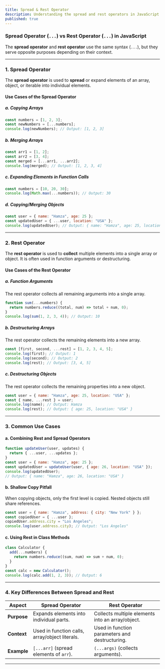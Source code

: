 ```yaml
---
title: Spread & Rest Operator
description: Understanding the spread and rest operators in JavaScript
published: true
---
```


### **Spread Operator (`...`) vs Rest Operator (`...`) in JavaScript**

The **spread operator** and **rest operator** use the same syntax (`...`), but they serve opposite purposes depending on their context.

---

### **1. Spread Operator**

The **spread operator** is used to **spread** or expand elements of an array, object, or iterable into individual elements.

#### **Use Cases of the Spread Operator**

##### **a. Copying Arrays**

```javascript
const numbers = [1, 2, 3];
const newNumbers = [...numbers];
console.log(newNumbers); // Output: [1, 2, 3]
```

##### **b. Merging Arrays**

```javascript
const arr1 = [1, 2];
const arr2 = [3, 4];
const merged = [...arr1, ...arr2];
console.log(merged); // Output: [1, 2, 3, 4]
```

##### **c. Expanding Elements in Function Calls**

```javascript
const numbers = [10, 20, 30];
console.log(Math.max(...numbers)); // Output: 30
```

##### **d. Copying/Merging Objects**

```javascript
const user = { name: "Hamza", age: 25 };
const updatedUser = { ...user, location: "USA" };
console.log(updatedUser); // Output: { name: "Hamza", age: 25, location: "USA" }
```

---

### **2. Rest Operator**

The **rest operator** is used to **collect** multiple elements into a single array or object. It is often used in function arguments or destructuring.

#### **Use Cases of the Rest Operator**

##### **a. Function Arguments**

The rest operator collects all remaining arguments into a single array.

```javascript
function sum(...numbers) {
  return numbers.reduce((total, num) => total + num, 0);
}
console.log(sum(1, 2, 3, 4)); // Output: 10
```

##### **b. Destructuring Arrays**

The rest operator collects the remaining elements into a new array.

```javascript
const [first, second, ...rest] = [1, 2, 3, 4, 5];
console.log(first); // Output: 1
console.log(second); // Output: 2
console.log(rest); // Output: [3, 4, 5]
```

##### **c. Destructuring Objects**

The rest operator collects the remaining properties into a new object.

```javascript
const user = { name: "Hamza", age: 25, location: "USA" };
const { name, ...rest } = user;
console.log(name); // Output: Hamza
console.log(rest); // Output: { age: 25, location: "USA" }
```

---

### **3. Common Use Cases**

#### **a. Combining Rest and Spread Operators**

```javascript
function updateUser(user, updates) {
  return { ...user, ...updates };
}
const user = { name: "Hamza", age: 25 };
const updatedUser = updateUser(user, { age: 26, location: "USA" });
console.log(updatedUser);
// Output: { name: "Hamza", age: 26, location: "USA" }
```

#### **b. Shallow Copy Pitfall**

When copying objects, only the first level is copied. Nested objects still share references.

```javascript
const user = { name: "Hamza", address: { city: "New York" } };
const copiedUser = { ...user };
copiedUser.address.city = "Los Angeles";
console.log(user.address.city); // Output: "Los Angeles"
```

#### **c. Using Rest in Class Methods**

```javascript
class Calculator {
  add(...numbers) {
    return numbers.reduce((sum, num) => sum + num, 0);
  }
}
const calc = new Calculator();
console.log(calc.add(1, 2, 3)); // Output: 6
```

---

### **4. Key Differences Between Spread and Rest**

| **Aspect**       | **Spread Operator**                              | **Rest Operator**                                |
|------------------|--------------------------------------------------|-------------------------------------------------|
| **Purpose**      | Expands elements into individual parts.          | Collects multiple elements into an array/object.|
| **Context**      | Used in function calls, array/object literals.   | Used in function parameters and destructuring.  |
| **Example**      | `[...arr]` (spread elements of `arr`).           | `(...args)` (collects arguments).               |

---

